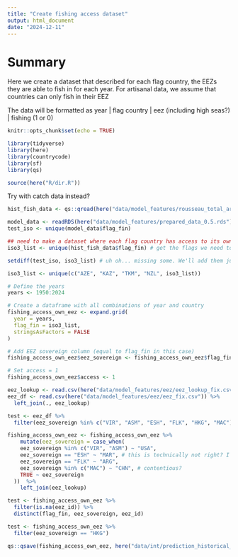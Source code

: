 ```yaml
---
title: "Create fishing access dataset"
output: html_document
date: "2024-12-11"
---
```


# Summary

Here we create a dataset that described for each flag country, the EEZs they are able to fish in for each year. For artisanal data, we assume that countries can only fish in their EEZ

The data will be formatted as year \| flag country \| eez (including high seas?) \| fishing (1 or 0)

```r
knitr::opts_chunk$set(echo = TRUE)

library(tidyverse)
library(here)
library(countrycode)
library(sf)
library(qs)

source(here("R/dir.R"))
```

Try with catch data instead?

```r
hist_fish_data <- qs::qread(here("data/model_features/rousseau_total_art_vessels.qs"))

model_data <- readRDS(here("data/model_features/prepared_data_0.5.rds"))
test_iso <- unique(model_data$flag_fin)

## need to make a dataset where each flag country has access to its own EEZ for each year: 
iso3_list <- unique(hist_fish_data$flag_fin) # get the flags we need to run models for # 164 of them

setdiff(test_iso, iso3_list) # uh oh... missing some. We'll add them just to be safe

iso3_list <- unique(c("AZE", "KAZ", "TKM", "NZL", iso3_list))

# Define the years
years <- 1950:2024

# Create a dataframe with all combinations of year and country
fishing_access_own_eez <- expand.grid(
  year = years,
  flag_fin = iso3_list,
  stringsAsFactors = FALSE
)

# Add EEZ sovereign column (equal to flag_fin in this case)
fishing_access_own_eez$eez_sovereign <- fishing_access_own_eez$flag_fin

# Set access = 1
fishing_access_own_eez$access <- 1

eez_lookup <- read.csv(here("data/model_features/eez/eez_lookup_fix.csv"))
eez_df <- read.csv(here("data/model_features/eez/eez_fix.csv")) %>%
  left_join(., eez_lookup)

test <- eez_df %>%
  filter(eez_sovereign %in% c("VIR", "ASM", "ESH", "FLK", "HKG", "MAC")) # ok none of these are in the eez data, so we'll assign their access to their sovereign states

fishing_access_own_eez <- fishing_access_own_eez %>%
    mutate(eez_sovereign = case_when(
    eez_sovereign %in% c("VIR", "ASM") ~ "USA",
    eez_sovereign == "ESH" ~ "MAR", # this is technically not right? I guess it depends on the year 
    eez_sovereign == "FLK" ~ "ARG",
    eez_sovereign %in% c("MAC") ~ "CHN", # contentious? 
    TRUE ~ eez_sovereign
  ))  %>%
    left_join(eez_lookup)

test <- fishing_access_own_eez %>%
  filter(is.na(eez_id)) %>%
  distinct(flag_fin, eez_sovereign, eez_id)

test <- fishing_access_own_eez %>%
  filter(eez_sovereign == "HKG")

qs::qsave(fishing_access_own_eez, here("data/int/prediction_historical_data/art_fishing_access.qs"))


```




